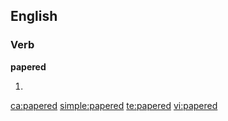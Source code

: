 ==English==

===Verb===
'''papered'''

# {{past of|[[paper]]}}

[[ca:papered]]
[[simple:papered]]
[[te:papered]]
[[vi:papered]]
